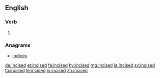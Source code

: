 ==English==

===Verb===
{{head|en|verb form}}

# {{en-past of|incise}}

===Anagrams===
* [[indices#English|indices]]

[[de:incised]]
[[et:incised]]
[[fa:incised]]
[[hy:incised]]
[[mg:incised]]
[[ja:incised]]
[[sv:incised]]
[[ta:incised]]
[[te:incised]]
[[vi:incised]]
[[zh:incised]]